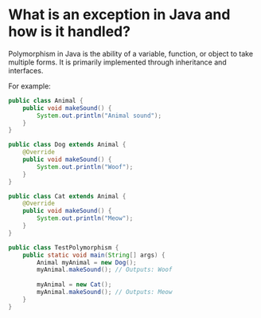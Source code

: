 # What is an exception in Java and how is it handled?

Polymorphism in Java is the ability of a variable, function, or object to take multiple forms. It is primarily implemented through inheritance and interfaces.

For example:

```java
public class Animal {
    public void makeSound() {
        System.out.println("Animal sound");
    }
}

public class Dog extends Animal {
    @Override
    public void makeSound() {
        System.out.println("Woof");
    }
}

public class Cat extends Animal {
    @Override
    public void makeSound() {
        System.out.println("Meow");
    }
}

public class TestPolymorphism {
    public static void main(String[] args) {
        Animal myAnimal = new Dog();
        myAnimal.makeSound(); // Outputs: Woof
        
        myAnimal = new Cat();
        myAnimal.makeSound(); // Outputs: Meow
    }
}
```


